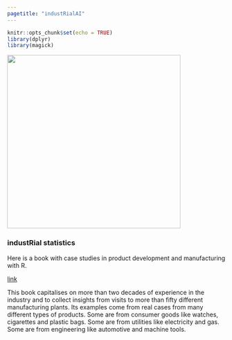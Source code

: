 ```yaml
---
pagetitle: "industRialAI"
---
```


```r
knitr::opts_chunk$set(echo = TRUE)
library(dplyr)
library(magick)
```

<img src="img/industrialstats_cover.png" width="400">

### industRial statistics

Here is a book with case studies in product development and manufacturing with R.

[link](https://j-ramalho.github.io/industRialstatistics/)

This book capitalises on more than two decades of experience in the industry and to collect insights from visits to more than fifty different manufacturing plants. Its examples come from real cases from many different types of products. Some are from consumer goods like watches, cigarettes and plastic bags. Some are from utilities like electricity and gas. Some are from engineering like automotive and machine tools.

